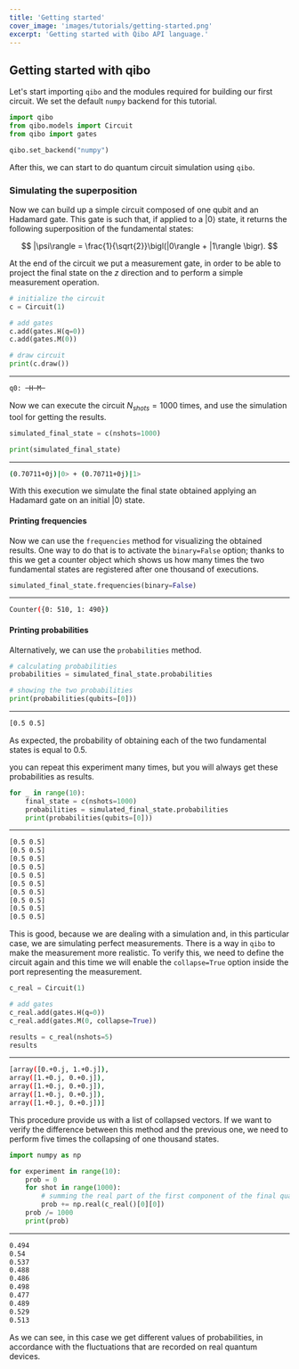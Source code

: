 ```yaml
---
title: 'Getting started'
cover_image: 'images/tutorials/getting-started.png'
excerpt: 'Getting started with Qibo API language.'
---
```


## Getting started with qibo

Let's start importing `qibo` and the modules required for building our first circuit.
We set the default `numpy` backend for this tutorial.


```python
import qibo
from qibo.models import Circuit
from qibo import gates

qibo.set_backend("numpy")
```

After this, we can start to do quantum circuit simulation using `qibo`.

### Simulating the superposition

Now we can build up a simple circuit composed of one qubit and an Hadamard gate. This gate is such that, if applied to a $| 0 \rangle$ state, it returns the following superposition of the fundamental states:

$$ |\psi\rangle = \frac{1}{\sqrt{2}}\bigl(|0\rangle + |1\rangle \bigr). $$

At the end of the circuit we put a measurement gate, in order to be able to project the final state on the $z$ direction and to perform a simple measurement operation.


```python
# initialize the circuit
c = Circuit(1)

# add gates
c.add(gates.H(q=0))
c.add(gates.M(0))

# draw circuit
print(c.draw())
```
---
```bash
q0: ─H─M─
```

Now we can execute the circuit $N_{shots}=1000$ times, and use the simulation tool for getting the results.


```python
simulated_final_state = c(nshots=1000)

print(simulated_final_state)
```
---
```bash
(0.70711+0j)|0> + (0.70711+0j)|1>
```




With this execution we simulate the final state obtained applying an Hadamard gate on an initial $| 0 \rangle$ state.

#### Printing frequencies

Now we can use the `frequencies` method for visualizing the obtained results. One way to do that is to activate the `binary=False` option; thanks to this we get a counter object which shows us how many times the two fundamental states are registered after one thousand of executions.


```python
simulated_final_state.frequencies(binary=False)
```
---
```bash
Counter({0: 510, 1: 490})
```


#### Printing probabilities

Alternatively, we can use the `probabilities` method.


```python
# calculating probabilities
probabilities = simulated_final_state.probabilities

# showing the two probabilities
print(probabilities(qubits=[0]))
```
---
```bash
[0.5 0.5]
```

As expected, the probability of obtaining each of the two fundamental states is equal to 0.5.

you can repeat this experiment many times, but you will always get these probabilities as results. 


```python
for _ in range(10):
    final_state = c(nshots=1000)
    probabilities = simulated_final_state.probabilities
    print(probabilities(qubits=[0]))
```
---
```bash
[0.5 0.5]
[0.5 0.5]
[0.5 0.5]
[0.5 0.5]
[0.5 0.5]
[0.5 0.5]
[0.5 0.5]
[0.5 0.5]
[0.5 0.5]
[0.5 0.5]
```



This is good, because we are dealing with a simulation and, in this particular case, we are simulating perfect measurements. There is a way in `qibo` to make the measurement more realistic. To verify this, we need to define the circuit again and this time we will enable the `collapse=True` option inside the port representing the measurement.


```python
c_real = Circuit(1)

# add gates
c_real.add(gates.H(q=0))
c_real.add(gates.M(0, collapse=True))

results = c_real(nshots=5)
results
```
---
```bash
[array([0.+0.j, 1.+0.j]),
array([1.+0.j, 0.+0.j]),
array([1.+0.j, 0.+0.j]),
array([1.+0.j, 0.+0.j]),
array([1.+0.j, 0.+0.j])]
```






This procedure provide us with a list of collapsed vectors. If we want to verify the difference between this method and the previous one, we need to perform five times the collapsing of one thousand states.


```python
import numpy as np

for experiment in range(10):
    prob = 0
    for shot in range(1000):
        # summing the real part of the first component of the final quantum state
        prob += np.real(c_real()[0][0])
    prob /= 1000
    print(prob)
```

---

```bash
0.494
0.54
0.537
0.488
0.486
0.498
0.477
0.489
0.529
0.513
```


As we can see, in this case we get different values of probabilities, in accordance with the fluctuations that are recorded on real quantum devices.



